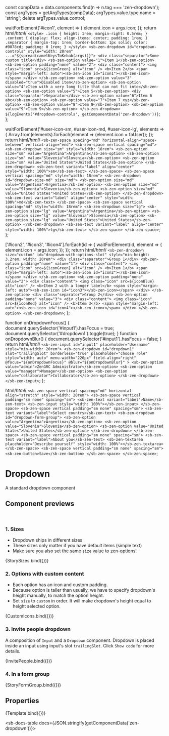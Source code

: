 

const compData = data.components.find(n => n.tag === 'zen-dropdown');
const argTypes = getArgTypes(compData);
argTypes.value.type.name = 'string';
delete argTypes.value.control;

<Meta title="Forms/Dropdown/Dropdown" component="zen-dropdown" argTypes={argTypes} />

  waitForElement('#icon1', element => {
    element.icon = args.icon;
  });
  return html/*html*/ `
    <style>
      .icon {
        height: 1rem;
        margin-right: 0.5rem;
      }
      .content {
        display: flex;
        align-items: center;
        padding: 1rem;
      }
      .separator {
        margin-top: 1rem;
        border-bottom: 1px solid;
        color: #0078cd;
        padding: 0 1rem;
      }
    </style>
    <sb-zen-dropdown id="dropdown-controls" style="width: 20rem" ...="${spread(camelKeysToKebab(args))}">
      <div class="separator">Some custom title</div>
      <sb-zen-option value="1">Item 1</sb-zen-option>
      <sb-zen-option padding="none" value="2">
        <div class="content">
          <img class="icon" src=${iconGreen} alt="icon" />
          <b>Item 2</b>
          <span style="margin-left: auto"><sb-zen-icon id="icon1"></sb-zen-icon></span>
        </div>
      </sb-zen-option>
      <sb-zen-option value="3" disabled="true">Disabled item</sb-zen-option>
      <sb-zen-option value="4">Item with a very long title that can not fit into</sb-zen-option>
      <sb-zen-option value="5">Item 5</sb-zen-option>
      <div class="separator">Separator</div>
      <sb-zen-option value="6">Item 6 abc</sb-zen-option>
      <sb-zen-option value="7">Item 7 xyz</sb-zen-option>
      <sb-zen-option value="8">Item 8</sb-zen-option>
      <sb-zen-option value="9">Item 9</sb-zen-option>
    </sb-zen-dropdown>
    ${logEvents('#dropdown-controls', getComponentData('zen-dropdown'))}
  `;
};

  waitForElement('#user-icon-sm, #user-icon-md, #user-icon-lg', elements => {
    Array.from(elements).forEach(element => (element.icon = faUser));
  });
  return html/*html*/ `
    <sb-zen-space spacing="md" horizontal-align="space-between" vertical-align="end">
      <sb-zen-space vertical spacing="md">
        <sb-zen-dropdown size="sm" style="width: 18rem">
          <sb-zen-option size="sm" value="Argentina">Argentina</sb-zen-option>
          <sb-zen-option size="sm" value="Slovenia">Slovenia</sb-zen-option>
          <sb-zen-option size="sm" value="United States">United States</sb-zen-option>
        </sb-zen-dropdown>
        <sb-zen-text variant="label" align="center" style="width: 100%">sm</sb-zen-text>
      </sb-zen-space>
      <sb-zen-space vertical spacing="md" style="width: 18rem">
        <sb-zen-dropdown id="dropdown-size-md" size="md">
          <sb-zen-option size="md" value="Argentina">Argentina</sb-zen-option>
          <sb-zen-option size="md" value="Slovenia">Slovenia</sb-zen-option>
          <sb-zen-option size="md" value="United States">United States</sb-zen-option>
        </sb-zen-dropdown>
        <sb-zen-text variant="label" align="center" style="width: 100%">md</sb-zen-text>
      </sb-zen-space>
      <sb-zen-space vertical spacing="md" style="width: 18rem">
        <sb-zen-dropdown size="lg">
          <sb-zen-option size="lg" value="Argentina">Argentina</sb-zen-option>
          <sb-zen-option size="lg" value="Slovenia">Slovenia</sb-zen-option>
          <sb-zen-option size="lg" value="United States">United States</sb-zen-option>
        </sb-zen-dropdown>
        <sb-zen-text variant="label" align="center" style="width: 100%">lg</sb-zen-text>
      </sb-zen-space>
    </sb-zen-space>
  `;
};

  ['#icon2', '#icon3', '#icon4'].forEach(id => {
    waitForElement(id, element => {
      element.icon = args.icon;
    });
  });
  return html/*html*/ `
    <sb-zen-dropdown size="custom" id="dropdown-with-options-slot" style="min-height: 3.2rem; width: 20rem">
      <div class="separator">Group 1</div>
      <sb-zen-option padding="none" value="1">
        <div class="content">
          <img class="icon" src=${iconGreen} alt="icon" />
          <b>Item 1</b>
          <span style="margin-left: auto"><sb-zen-icon id="icon2"></sb-zen-icon></span>
        </div>
      </sb-zen-option>
      <sb-zen-option padding="none" value="2">
        <div class="content">
          <img class="icon" src=${iconBlue} alt="icon" />
          <b>Item 2 with a longer label</b>
          <span style="margin-left: auto"><sb-zen-icon id="icon3"></sb-zen-icon></span>
        </div>
      </sb-zen-option>
      <div class="separator">Group 2</div>
      <sb-zen-option padding="none" value="3">
        <div class="content">
          <img class="icon" src=${iconRed} alt="icon" />
          <b>Item 3</b>
          <span style="margin-left: auto"><sb-zen-icon id="icon4"></sb-zen-icon></span>
        </div>
      </sb-zen-option>
    </sb-zen-dropdown>
  `;
};

  function onDropdownFocus() {
    document.querySelector('#input1').hasFocus = true;
    document.querySelector('#dropdown1').toggle(true);
  }
  function onDropdownBlur() {
    document.querySelector('#input1').hasFocus = false;
  }
  return html/*html*/ `<sb-zen-input id="input1" placeholder="Username" style="min-width: 20rem">
    <sb-zen-dropdown
      id="dropdown1"
      slot="trailingSlot"
      borderless="true"
      placeholder="choose role"
      style="width: auto"
      menu-width="220px"
      field-align="right"
      @focus="${onDropdownFocus}"
      @blur="${onDropdownBlur}"
    >
      <sb-zen-option value="admin">ZenGRC Administrator</sb-zen-option>
      <sb-zen-option value="manager">Manager</sb-zen-option>
      <sb-zen-option value="collaborator">Collaborator</sb-zen-option>
    </sb-zen-dropdown>
  </sb-zen-input>`;
};

  html/*html*/ `
    <sb-zen-space vertical spacing="md" horizontal-align="stretch" style="width: 20rem">
      <sb-zen-space vertical padding="sm none" spacing="sm">
        <sb-zen-text variant="label">Name</sb-zen-text>
        <sb-zen-input style="width: 100%"></sb-zen-input>
      </sb-zen-space>
      <sb-zen-space vertical padding="sm none" spacing="sm">
        <sb-zen-text variant="label">Select country</sb-zen-text>
        <sb-zen-dropdown id="dropdown-form-group">
          <sb-zen-option value="Argentina">Argentina</sb-zen-option>
          <sb-zen-option value="Slovenia">Slovenia</sb-zen-option>
          <sb-zen-option value="United States">United States</sb-zen-option>
        </sb-zen-dropdown>
      </sb-zen-space>
      <sb-zen-space vertical padding="sm none" spacing="sm">
        <sb-zen-text variant="label">About you</sb-zen-text>
        <sb-zen-textarea placeholder="Describe yourself" style="width: 100%"></sb-zen-textarea>
      </sb-zen-space>
      <sb-zen-space vertical padding="sm none" spacing="sm">
        <sb-zen-button>Save</sb-zen-button>
      </sb-zen-space>
    </sb-zen-space>
  `;

# Dropdown

A standard dropdown component

## Component previews

<br />

### 1. Sizes

- Dropdown ships in different sizes
- These sizes only matter if you have default items (simple text)
- Make sure you also set the same `size` value to zen-options!

<Canvas>
  <Story name="StorySizes">{StorySizes.bind({})}</Story>
</Canvas>

### 2. Options with custom content

- Each option has an icon and custom padding.
- Because option is taller than usually, we have to specify dropdown's height manually, to match the option height.
- Set `size` to `custom` in order. It will make dropdown's height equal to height selected option.

<Canvas>
  <Story name="button">{CustomIcons.bind({})}</Story>
</Canvas>

### 3. Invite people dropdown

A composition of `Input` and a `Dropdown` component. Dropdown is placed inside an input using input's slot `trailingSlot`.
Click `Show code` for more details.

<Canvas>
  <Story name="InvitePeople">{InvitePeople.bind({})}</Story>
</Canvas>

### 4. In a form group

<Canvas>
  <Story name="StoryFormGroup">{StoryFormGroup.bind({})}</Story>
</Canvas>

## Properties

<Canvas>
  <Story
    name="default"
    args={{
      ...getDefaultArgs(argTypes),
      value: '2',
      icon: faCheck,
    }}
  >
    {Template.bind({})}
  </Story>
</Canvas>

<ArgsTable story="default" />

<sb-docs-table docs={JSON.stringify(getComponentData('zen-dropdown'))}></sb-docs-table>
